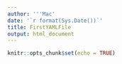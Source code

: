 ```yaml
---
author: '''Mac'
date: '`r format(Sys.Date())`'
title: FirstYAMLFile
output: html_document
---
```


```r
knitr::opts_chunk$set(echo = TRUE)
```
